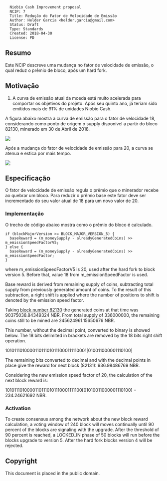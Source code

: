 <pre>
  Niobio Cash Improvement proposal
  NCIP: 7
  Title: Redução do Fator de Velocidade de Emissão
  Author: Helder Garcia <helder.garcia@gmail.com>
  Status: Draft
  Type: Standards
  Created: 2018-04-30
  License: PD
</pre>

==Resumo==

Este NCIP descreve uma mudança no fator de velocidade de emissão, o qual reduz o prêmio de bloco, após um hard fork.

==Motivação==

# A curva de emissão atual da moeda está muito acelerada para comportar os objetivos do projeto. Após seu quinto ano, já teriam sido emitidos mais de 91% de unidades Niobio Cash.

A figura abaixo mostra a curva de emissão para o fator de velocidade 18, considerando como ponto de origem o supply disponível a partir do bloco 82130, minerado em 30 de Abril de 2018.

<img src="ncip-0007/NCIP0007-Figure01.png" align="middle"></img>

Após a mudança do fator de velocidade de emissão para 20, a curva se atenua e estica por mais tempo.

<img src="ncip-0007/NCIP0007-Figure02.png" align="middle"></img>

==Especificação==

O fator de velocidade de emissão regula o prêmio que o minerador recebe ao quebrar um bloco. Para reduzir o prêmio base este fator deve ser incrementado do seu valor atual de 18 para um novo valor de 20.

===Implementação===

O trecho de código abaixo mostra como o prêmio do bloco é calculado.

<pre>
if (blockMajorVersion >= BLOCK_MAJOR_VERSION_5) {
  baseReward = (m_moneySupply - alreadyGeneratedCoins) >> m_emissionSpeedFactorV5;
} else {
  baseReward = (m_moneySupply - alreadyGeneratedCoins) >> m_emissionSpeedFactor;
}
</pre>

where m_emissionSpeedFactorV5 is 20, used after the hard fork to block version 5. Before that, value 18 from m_emissionSpeedFactor is used.

Base reward is derived from remaining supply of coins, subtracting total supply from previously generated amount of coins. To the result of this subtraction, a right shift is applied where the number of positions to shift is denoted by the emission speed factor.

Taking [http://explorer.niobiocash.com/?hash=77b657f41683b01e6fe4f8cc854e5abff963de131eda75186ad638ce294bb58a#blockchain_block block number 82130] the generated coins at that time was 90375038.84349324 NBR. From total supply of 336000000, the remaining coins still to be mined are 245624961.15650676 NBR.

This number, without the decimal point, converted to binary is showed below. The 18 bits delimited in brackets are removed by the 18 bits right shift operation.

1010111010000110111010111000111110001[010011000001110100]

The remaining bits converted to decimal and with the decimal points in place give the reward for next block (82131): 936.98486769 NBR.

Considering the new emission speed factor of 20, the calculation of the next block reward is:

10101110100001101110101110001111100[01010011000001110100] = 234.24621692 NBR.

===Activation===

To create consensus among the network about the new block reward calculation, a voting window of 240 block will moves continually until 90 percent of the blocks are signaling with the upgrade. After the threshold of 90 percent is reached, a LOCKED_IN phase of 50 blocks will run before the blocks upgrade to version 5. After the hard fork blocks version 4 will be rejected.

==Copyright==

This document is placed in the public domain.
